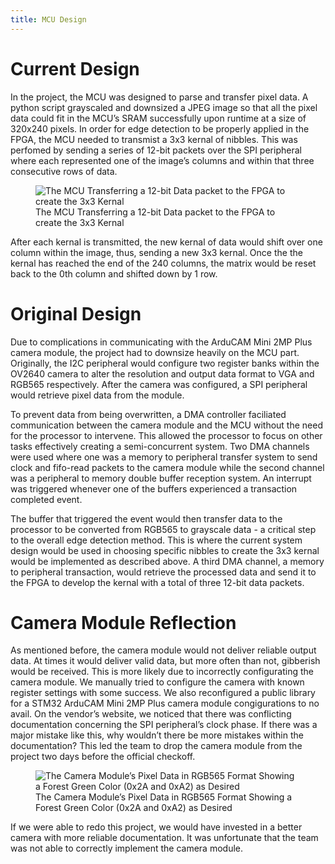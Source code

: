 ```yaml
---
title: MCU Design
---
```


# Current Design

In the project, the MCU was designed to parse and transfer pixel data. A python script grayscaled and downsized a JPEG image so that all the pixel data could fit in the MCU's SRAM successfully upon runtime at a size of 320x240 pixels. In order for edge detection to be properly applied in the FPGA, the MCU needed to transmist a 3x3 kernal of nibbles. This was perfomed by sending a series of 12-bit packets over the SPI peripheral where each represented one of the image's columns and within that three consecutive rows of data.  

![The MCU Transferring a 12-bit Data packet to the FPGA to create the 3x3 Kernal](images/mcu_transfer.png)

After each kernal is transmitted, the new kernal of data would shift over one column within the image, thus, sending a new 3x3 kernal. Once the the kernal has reached the end of the 240 columns, the matrix would be reset back to the 0th column and shifted down by 1 row.  

# Original Design

Due to complications in communicating with the ArduCAM Mini 2MP Plus camera module, the project had to downsize heavily on the MCU part. Originally, the I2C peripheral would configure two register banks within the OV2640 camera to alter the resolution and output data format to VGA and RGB565 respectively. After the camera was configured, a SPI peripheral would retrieve pixel data from the module. 

To prevent data from being overwritten, a DMA controller faciliated communication between the camera module and the MCU without the need for the processor to intervene. This allowed the processor to focus on other tasks effectively creating a semi-concurrent system. Two DMA channels were used where one was a memory to peripheral transfer system to send clock and fifo-read packets to the camera module while the second channel was a peripheral to memory double buffer reception system. An interrupt was triggered whenever one of the buffers experienced a transaction completed event. 

The buffer that triggered the event would then transfer data to the processor to be converted from RGB565 to grayscale data - a critical step to the overall edge detection method. This is where the current system design would be used in choosing specific nibbles to create the 3x3 kernal would be implemented as described above. A third DMA channel, a memory to peripheral transaction, would retrieve the processed data and send it to the FPGA to develop the kernal with a total of three 12-bit data packets. 

# Camera Module Reflection

As mentioned before, the camera module would not deliver reliable output data. At times it would deliver valid data, but more often than not, gibberish would be received. This is more likely due to incorrectly configurating the camera module. We manually tried to configure the camera with known register settings with some success. We also reconfigured a public library for a STM32 ArduCAM Mini 2MP Plus camera module congigurations to no avail. On the vendor's website, we noticed that there was conflicting documentation concerning the SPI peripheral's clock phase. If there was a major mistake like this, why wouldn't there be more mistakes within the documentation? This led the team to drop the camera module from the project two days before the official checkoff. 

![The Camera Module's Pixel Data in RGB565 Format Showing a Forest Green Color (0x2A and 0xA2) as Desired](images/valid_pixel_data.png)

If we were able to redo this project, we would have invested in a better camera with more reliable documentation. It was unfortunate that the team was not able to correctly implement the camera module. 